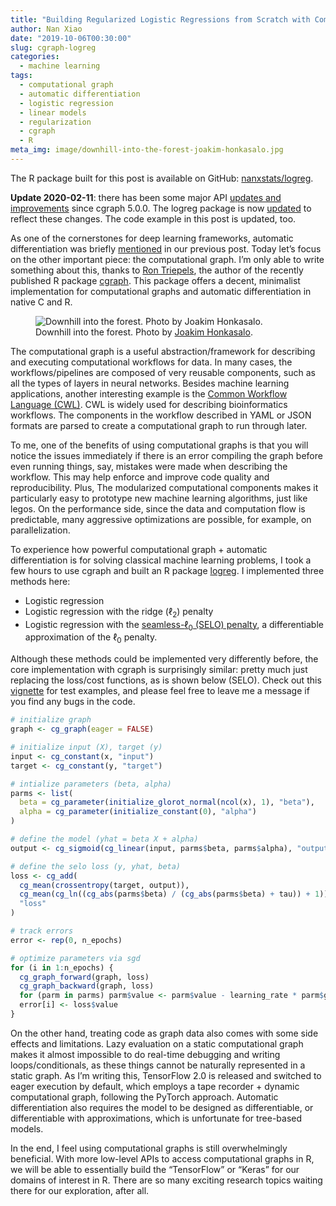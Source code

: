 ```yaml
---
title: "Building Regularized Logistic Regressions from Scratch with Computational Graphs in R"
author: Nan Xiao
date: "2019-10-06T00:30:00"
slug: cgraph-logreg
categories:
  - machine learning
tags:
  - computational graph
  - automatic differentiation
  - logistic regression
  - linear models
  - regularization
  - cgraph
  - R
meta_img: image/downhill-into-the-forest-joakim-honkasalo.jpg
---
```


The R package built for this post is available on GitHub: [nanxstats/logreg](https://github.com/nanxstats/logreg).

**Update 2020-02-11**: there has been some major API [updates and improvements](https://github.com/triepels/cgraph/blob/master/NEWS.md) since cgraph 5.0.0. The logreg package is now [updated](https://github.com/nanxstats/logreg/pull/1) to reflect these changes. The code example in this post is updated, too.

As one of the cornerstones for deep learning frameworks, automatic differentiation was briefly [mentioned](https://nanx.me/blog/post/10-things-matter-in-deep-learning-1/) in our previous post. Today let's focus on the other important piece: the computational graph. I'm only able to write something about this, thanks to [Ron Triepels](https://github.com/triepels/), the author of the recently published R package [cgraph](https://github.com/triepels/cgraph). This package offers a decent, minimalist implementation for computational graphs and automatic differentiation in native C and R.

![Downhill into the forest. Photo by [Joakim Honkasalo](https://unsplash.com/photos/BT9e-1olEkY).](/image/downhill-into-the-forest-joakim-honkasalo.jpg)

The computational graph is a useful abstraction/framework for describing and executing computational workflows for data. In many cases, the workflows/pipelines are composed of very reusable components, such as all the types of layers in neural networks. Besides machine learning applications, another interesting example is the [Common Workflow Language (CWL)](https://www.commonwl.org/). CWL is widely used for describing bioinformatics workflows. The components in the workflow described in YAML or JSON formats are parsed to create a computational graph to run through later.

To me, one of the benefits of using computational graphs is that you will notice the issues immediately if there is an error compiling the graph before even running things, say, mistakes were made when describing the workflow. This may help enforce and improve code quality and reproducibility. Plus, The modularized computational components makes it particularly easy to prototype new machine learning algorithms, just like legos. On the performance side, since the data and computation flow is predictable, many aggressive optimizations are possible, for example, on parallelization.

To experience how powerful computational graph + automatic differentiation is for solving classical machine learning problems, I took a few hours to use cgraph and built an R package [logreg](https://github.com/nanxstats/logreg). I implemented three methods here:

- Logistic regression
- Logistic regression with the ridge ($\ell_2$) penalty
- Logistic regression with the [seamless-$\ell_0$ (SELO) penalty](https://www3.stat.sinica.edu.tw/statistica/oldpdf/A23n220.pdf), a differentiable approximation of the $\ell_0$ penalty.

Although these methods could be implemented very differently before, the core implementation with cgraph is surprisingly similar: pretty much just replacing the loss/cost functions, as is shown below (SELO). Check out this [vignette](https://nanx.me/logreg/articles/logreg.html) for test examples, and please feel free to leave me a message if you find any bugs in the code.

```r
# initialize graph
graph <- cg_graph(eager = FALSE)

# initialize input (X), target (y)
input <- cg_constant(x, "input")
target <- cg_constant(y, "target")

# intialize parameters (beta, alpha)
parms <- list(
  beta = cg_parameter(initialize_glorot_normal(ncol(x), 1), "beta"),
  alpha = cg_parameter(initialize_constant(0), "alpha")
)

# define the model (yhat = beta X + alpha)
output <- cg_sigmoid(cg_linear(input, parms$beta, parms$alpha), "output")

# define the selo loss (y, yhat, beta)
loss <- cg_add(
  cg_mean(crossentropy(target, output)),
  cg_mean(cg_ln((cg_abs(parms$beta) / (cg_abs(parms$beta) + tau)) + 1)) / log(2),
  "loss"
)

# track errors
error <- rep(0, n_epochs)

# optimize parameters via sgd
for (i in 1:n_epochs) {
  cg_graph_forward(graph, loss)
  cg_graph_backward(graph, loss)
  for (parm in parms) parm$value <- parm$value - learning_rate * parm$grad
  error[i] <- loss$value
}
```

On the other hand, treating code as graph data also comes with some side effects and limitations. Lazy evaluation on a static computational graph makes it almost impossible to do real-time debugging and writing loops/conditionals, as these things cannot be naturally represented in a static graph. As I'm writing this, TensorFlow 2.0 is released and switched to eager execution by default, which employs a tape recorder + dynamic computational graph, following the PyTorch approach. Automatic differentiation also requires the model to be designed as differentiable, or differentiable with approximations, which is unfortunate for tree-based models.

In the end, I feel using computational graphs is still overwhelmingly beneficial. With more low-level APIs to access computational graphs in R, we will be able to essentially build the "TensorFlow" or "Keras" for our domains of interest in R. There are so many exciting research topics waiting there for our exploration, after all.
